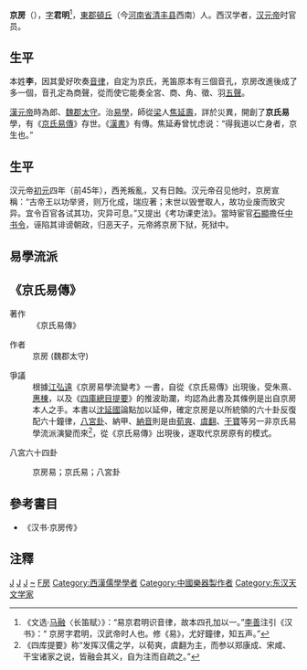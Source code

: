 {{Distinguish|京房 (齊郡太守)}}

{{wikisource|漢書/卷075#京房}}
'''京房'''（{{bd|前77年||前37年||catIdx=Jing}}），[[表字|字]]'''君明'''<ref>《文选·[[马融|马融]]〈长笛赋〉》：“易京君明识音律，故本四孔加以一。”[[李善|李善]]注引《汉书》：“ 京房字君明，汉武帝时人也。修《易》，尤好鐘律，知五声。”</ref>，[[東郡|東郡]][[顿丘县_(西汉)|頓丘]]（今[[河南省|河南省]][[清丰县|清丰县]]西南）人。西汉学者，[[汉元帝|汉元帝]]时官员。
==生平==
本姓'''李'''，因其愛好吹奏[[音律|音律]]，自定为京氏，羌笛原本有三個音孔，京房改進後成了多一個，音孔定為商聲，從而使它能奏全宮、商、角、徵、羽[[五聲|五聲]]。

[[漢元帝|漢元帝]]時為郎、[[魏郡|魏郡]][[太守|太守]]。治[[易學|易學]]，師從[[梁郡|梁]]人[[焦延壽|焦延壽]]，詳於災異，開創了'''京氏易'''學，有《[[京氏易傳|京氏易傳]]》存世。《[[漢書|漢書]]》有傳。焦延寿曾忧虑说：“得我道以亡身者，京生也。”

==生平==
汉元帝[[初元|初元]]四年（前45年），西羌叛亂，又有日蝕。汉元帝召见他时，京房宣稱：“古帝王以功举贤，则万化成，瑞应著；末世以毁誉取人，故功业废而致灾异。宜令百官各试其功，灾异可息。”又提出《考功课吏法》。當時宦官[[石顯|石顯]]擔任[[中书令|中书令]]，诬陷其诽谤朝政，归恶天子，元帝將京房下狱，死狱中。

==易學流派==
{{main|易學#西漢易學流傳}}

==《京氏易傳》==
{{wikisource|京氏易傳 (四庫全書本)}}
{{wikisource|京氏易傳}}
{{also|易經}}

;著作
:《京氏易傳》

;作者
:京房 (魏郡太守)

;爭議
:根據[[江弘遠|江弘遠]]《京房易學流變考》一書，自從《京氏易傳》出現後，受朱熹、[[惠棟|惠棟]]，以及《[[四庫總目提要|四庫總目提要]]》的推波助瀾，均認為此書及其條例是出自京房本人之手。本書以[[沈延國|沈延國]]論點加以延伸，確定京房是以{{link-ja|十二辟卦|十二消息卦}}所統領的六十卦反復配六十鐘律，[[六十四卦#八宮六十四卦|八宮卦]]、納甲、[[納音|納音]]則是由[[荀爽|荀爽]]、[[虞翻|虞翻]]、[[干寶|干寶]]等另一非京氏易學流派演變而來<ref>《四库提要》称“发挥汉儒之学，以荀爽，虞翻为主，而参以郑康成、宋咸、干宝诸家之说，皆融会其义，自为注而自疏之。”</ref>，從《京氏易傳》出現後，遂取代京房原有的模式。

;八宮六十四卦
{{main|六十四卦#八宮六十四卦}}
:京房易；京氏易；八宮卦

==參考書目==
{{wikisource|漢書/卷075#京房}}
* 《汉书·京房传》

==注釋==
<references/>

{{Authority control}}

[[Category:西汉太守|J]]
[[Category:易學家|J]]
[[Category:清丰人|J]]
[[Category:李姓|~]]
[[Category:京姓|F房]]
[[Category:西漢儒學學者|Category:西漢儒學學者]]
[[Category:中國樂器製作者|Category:中國樂器製作者]]
[[Category:东汉天文学家|Category:东汉天文学家]]